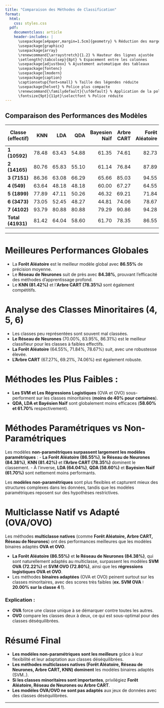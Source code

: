 ```yaml
---
title: "Comparaison des Méthodes de Classification"
format: 
  html:
    css: styles.css
  pdf:
    documentclass: article
    header-includes: |
      \usepackage[a4paper,margin=1.5cm]{geometry} % Réduction des marges
      \usepackage{graphicx}
      \usepackage{array}
      \renewcommand{\arraystretch}{1.2} % Hauteur des lignes ajustée
      \setlength{\tabcolsep}{8pt} % Espacement entre les colonnes
      \usepackage{adjustbox} % Ajustement automatique des tableaux
      \usepackage{fontenc}
      \usepackage{lmodern}
      \usepackage{caption}
      \captionsetup{font=small} % Taille des légendes réduite
      \usepackage{helvet} % Police plus compacte
      \renewcommand{\familydefault}{\sfdefault} % Application de la police compacte
      \fontsize{9pt}{11pt}\selectfont % Police réduite
---
```


## Comparaison des Performances des Modèles

::: {.content-visible when-format="pdf"}
\begin{adjustbox}{max width=\textwidth}
\begin{tabular}{|c|c|c|c|c|c|c|c|c|c|c|c|c|}
\hline
Classe (effectif) & KNN & LDA & QDA & Bayesien Naïf & Arbre CART & Forêt Aléatoire & Reg Log OVA & Reg Log OVO & Reg Multinom & Réseau Neurones & SVM OVA & SVM OVO \\
\hline
1 (10592) & 78.48 & 63.43 & 54.88 & 61.35 & 74.61 & 82.73 & 63.10 & 66.97 & 66.82 & 78.29 & 68.29 & 70.55 \\
2 (14165) & 80.76 & 65.83 & 55.10 & 61.14 & 76.84 & 87.89 & 75.89 & 75.40 & 75.61 & 86.69 & 78.57 & 78.61 \\
3 (7151) & 86.36 & 63.08 & 66.29 & 65.66 & 85.03 & 94.55 & 88.81 & 86.78 & 87.34 & 84.55 & 90.63 & 90.35 \\
4 (549) & 63.64 & 48.18 & 48.18 & 60.00 & 67.27 & 64.55 & 26.36 & 34.55 & 30.91 & 70.00 & 20.00 & 21.82 \\
5 (1899) & 77.89 & 47.11 & 50.26 & 46.32 & 69.21 & 71.84 & 16.58 & 25.79 & 24.21 & 83.95 & 33.16 & 34.47 \\
6 (3473) & 73.05 & 52.45 & 48.27 & 44.81 & 74.06 & 78.67 & 27.67 & 40.06 & 35.30 & 86.31 & 38.33 & 38.62 \\
7 (4102) & 93.79 & 80.88 & 80.88 & 79.29 & 90.86 & 94.28 & 81.36 & 80.39 & 79.66 & 92.33 & 82.10 & 81.49 \\
Total (41931) & 81.42 & 64.04 & 58.60 & 61.70 & 78.35 & 86.55 & 68.07 & 69.99 & 69.54 & 84.38 & 72.22 & 72.80 \\
\hline
\end{tabular}
\end{adjustbox}
:::

::: {.content-visible when-format="html"}
| Classe (effectif) | KNN   | LDA   | QDA   | Bayesien Naïf | Arbre CART | Forêt Aléatoire | Reg Log OVA | Reg Log OVO | Reg Multinom | Réseau Neurones | SVM OVA | SVM OVO |
|------------------|------:|------:|------:|--------------:|-----------:|----------------:|------------:|------------:|-------------:|----------------:|--------:|--------:|
| **1 (10592)**    | 78.48 | 63.43 | 54.88 | 61.35         | 74.61      | 82.73           | 63.10       | 66.97       | 66.82        | 78.29           | 68.29   | 70.55   |
| **2 (14165)**    | 80.76 | 65.83 | 55.10 | 61.14         | 76.84      | 87.89           | 75.89       | 75.40       | 75.61        | 86.69           | 78.57   | 78.61   |
| **3 (7151)**     | 86.36 | 63.08 | 66.29 | 65.66         | 85.03      | 94.55           | 88.81       | 86.78       | 87.34        | 84.55           | 90.63   | 90.35   |
| **4 (549)**      | 63.64 | 48.18 | 48.18 | 60.00         | 67.27      | 64.55           | 26.36       | 34.55       | 30.91        | 70.00           | 20.00   | 21.82   |
| **5 (1899)**     | 77.89 | 47.11 | 50.26 | 46.32         | 69.21      | 71.84           | 16.58       | 25.79       | 24.21        | 83.95           | 33.16   | 34.47   |
| **6 (3473)**     | 73.05 | 52.45 | 48.27 | 44.81         | 74.06      | 78.67           | 27.67       | 40.06       | 35.30        | 86.31           | 38.33   | 38.62   |
| **7 (4102)**     | 93.79 | 80.88 | 80.88 | 79.29         | 90.86      | 94.28           | 81.36       | 80.39       | 79.66        | 92.33           | 82.10   | 81.49   |
| **Total (41931)**| 81.42 | 64.04 | 58.60 | 61.70         | 78.35      | 86.55           | 68.07       | 69.99       | 69.54        | 84.38           | 72.22   | 72.80   |
:::

---

# Meilleures Performances Globales

- La **Forêt Aléatoire** est le meilleur modèle global avec **86.55%** de précision moyenne.
- Le **Réseau de Neurones** suit de près avec **84.38%**, prouvant l'efficacité des méthodes d'apprentissage profond.
- Le **KNN (81.42%)** et l'**Arbre CART (78.35%)** sont également compétitifs.

# Analyse des Classes Minoritaires (4, 5, 6)

- Les classes peu représentées sont souvent mal classées.
- **Le Réseau de Neurones** (70.00%, 83.95%, 86.31%) est le meilleur classifieur pour les classes à faibles effectifs.
- **La Forêt Aléatoire** (64.55%, 71.84%, 78.67%) suit, avec une robustesse élevée.
- **L'Arbre CART** (67.27%, 69.21%, 74.06%) est également robuste.

# Méthodes les Plus Faibles :

- **Les SVM et Les Régressions Logistiques** (OVA et OVO) sous-performent sur les classes minoritaires (**moins de 40% pour certaines**).
- **QDA, LDA et Bayésien Naïf** sont globalement moins efficaces (**58.60% et 61.70%** respectivement).

# Méthodes Paramétriques vs Non-Paramétriques

Les modèles **non-paramétriques surpassent largement les modèles paramétriques** :
- **La Forêt Aléatoire (86.55%)**, **le Réseau de Neurones (84.38%)**, **KNN (81.42%)** et **l'Arbre CART (78.35%)** dominent le classement.
- À l’inverse, **LDA (64.04%)**, **QDA (58.60%)** et **Bayésien Naïf (61.70%)** sont nettement moins performants.

Les **modèles non-paramétriques** sont plus flexibles et capturent mieux des structures complexes dans les données, tandis que les modèles paramétriques reposent sur des hypothèses restrictives.

# Multiclasse Natif vs Adapté (OVA/OVO)

Les méthodes **multiclasse natives** (comme **Forêt Aléatoire, Arbre CART, Réseau de Neurones**) ont des performances meilleures que les modèles binaires adaptés **OVA et OVO**.

- **La Forêt Aléatoire (86.55%)** et **le Réseau de Neurones (84.38%)**, qui sont naturellement adaptés au multiclasse, surpassent les modèles **SVM OVA (72.22%)** et **SVM OVO (72.80%)**, ainsi que les **régressions logistiques OVA et OVO**.
- Les méthodes **binaires adaptées** (OVA et OVO) peinent surtout sur les classes minoritaires, avec des scores très faibles (**ex. SVM OVA : 20.00% sur la classe 4 !**).

### Explication : 
- **OVA** force une classe unique à se démarquer contre toutes les autres.
- **OVO** compare les classes deux à deux, ce qui est sous-optimal pour des classes déséquilibrées.

# Résumé Final

- **Les modèles non-paramétriques sont les meilleurs** grâce à leur flexibilité et leur adaptation aux classes déséquilibrées.
- **Les méthodes multiclasses natives (Forêt Aléatoire, Réseau de Neurones, Arbre CART, KNN) dominent** les modèles binaires adaptés (SVM..).
- **Si les classes minoritaires sont importantes**, privilégiez **Forêt Aléatoire, Réseau de Neurones ou Arbre CART**.
- **Les modèles OVA/OVO ne sont pas adaptés** aux jeux de données avec des classes déséquilibrées.

---

